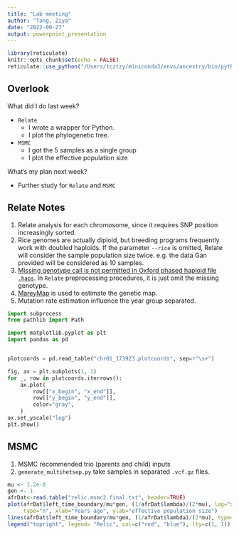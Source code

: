 ```yaml
---
title: "Lab meeting"
author: "Tang, Ziya"
date: "2022-09-27"
output: powerpoint_presentation
---
```


```r
library(reticulate)
knitr::opts_chunk$set(echo = FALSE)
reticulate::use_python("/Users/tcztzy/miniconda3/envs/ancestry/bin/python")
```

## Overlook

What did I do last week?

- `Relate`
  * I wrote a wrapper for Python.
  * I plot the phylogenetic tree.
- `MSMC`
  * I got the 5 samples as a single group
  * I plot the effective population size

What's my plan next week?

- Further study for `Relate` and `MSMC`

## Relate Notes

1. Relate analysis for each chromosome, since it requires SNP position increasingly sorted.
2. Rice genomes are actually diploid, but breeding programs frequently work with doubled haploids. If the parameter `--rice` is omitted, Relate will consider the sample population size twice. e.g. the data Gan provided will be considered as 10 samples.
3. [Missing genotype call is not permitted in Oxford phased haploid file `.haps`](https://www.cog-genomics.org/plink/2.0/formats#haps). In `Relate` preprocessing procedures, it is just omit the missing genotype.
4. [MareyMap](https://lbbe-shiny.univ-lyon1.fr/MareyMapOnline/) is used to estimate the genetic map.
5. Mutation rate estimation influence the year group separated.

```python
import subprocess
from pathlib import Path

import matplotlib.pyplot as plt
import pandas as pd


plotcoords = pd.read_table("chr01_173923.plotcoords", sep=r"\s+")

fig, ax = plt.subplots(1, 1)
for _, row in plotcoords.iterrows():
    ax.plot(
        row[["x_begin", "x_end"]],
        row[["y_begin", "y_end"]],
        color="gray",
    )
ax.set_yscale("log")
plt.show()
```
## MSMC

1. MSMC recommended trio (parents and child) inputs
2. `generate_multihetsep.py` take samples in separated `.vcf.gz` files.

```r
mu <- 1.2e-8
gen <- 1
afrDat<-read.table("relic.msmc2.final.txt", header=TRUE)
plot(afrDat$left_time_boundary/mu*gen, (1/afrDat$lambda)/(2*mu), log="x",ylim=c(0,100000),
     type="n", xlab="Years ago", ylab="effective population size")
lines(afrDat$left_time_boundary/mu*gen, (1/afrDat$lambda)/(2*mu), type="s", col="red")
legend("topright", legend= "Relic", col=c("red", "blue"), lty=c(1, 1))
```

